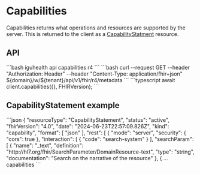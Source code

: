 
# Capabilities

Capabilities returns what operations and resources are supported by the server. 
This is returned to the client as a [CapabilityStatment](/documentation/Data_Model/R4/CapabilityStatement) resource.


## API
<Tabs>
  <TabItem value="cli" label="CLI">
```bash
iguhealth api capabilities r4
```
  </TabItem>
  <TabItem value="curl" label="Curl">
```bash
 curl --request GET --header "Authorization: Header" --header "Content-Type: application/fhir+json" ${domain}/w/${tenant}/api/v1/fhir/r4/metadata
```
  </TabItem>
   <TabItem value="typescript" label="Typescript">
```typescript
await client.capabilities({}, FHIRVersion);
```
   </TabItem>
</Tabs>

## CapabilityStatement example

<Tabs>
  <TabItem value="response" label="Response">
```json
{
  "resourceType": "CapabilityStatement",
  "status": "active",
  "fhirVersion": "4.0",
  "date": "2024-06-23T22:57:09.826Z",
  "kind": "capability",
  "format": [
    "json"
  ],
  "rest": [
    {
      "mode": "server",
      "security": {
        "cors": true
      },
      "interaction": [
        {
          "code": "search-system"
        }
      ],
      "searchParam": [
        {
          "name": "_text",
          "definition": "http://hl7.org/fhir/SearchParameter/DomainResource-text",
          "type": "string",
          "documentation": "Search on the narrative of the resource"
        },
        {
... capabilities
```
  </TabItem>
</Tabs>